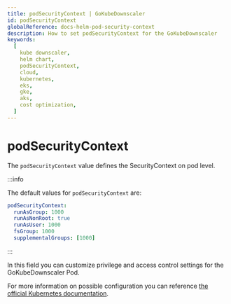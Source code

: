 ```yaml
---
title: podSecurityContext | GoKubeDownscaler
id: podSecurityContext
globalReference: docs-helm-pod-security-context
description: How to set podSecurityContext for the GoKubeDownscaler
keywords:
  [
    kube downscaler,
    helm chart,
    podSecurityContext,
    cloud,
    kubernetes,
    eks,
    gke,
    aks,
    cost optimization,
  ]
---
```


# podSecurityContext

The `podSecurityContext` value defines the SecurityContext on pod level.

:::info

The default values for `podSecurityContext` are:

```yaml
podSecurityContext:
  runAsGroup: 1000
  runAsNonRoot: true
  runAsUser: 1000
  fsGroup: 1000
  supplementalGroups: [1000]
```

:::

In this field you can customize privilege and access control settings for the GoKubeDownscaler Pod.

For more information on possible configuration you can reference [the official Kubernetes documentation](https://kubernetes.io/docs/tasks/configure-pod-container/security-context).
